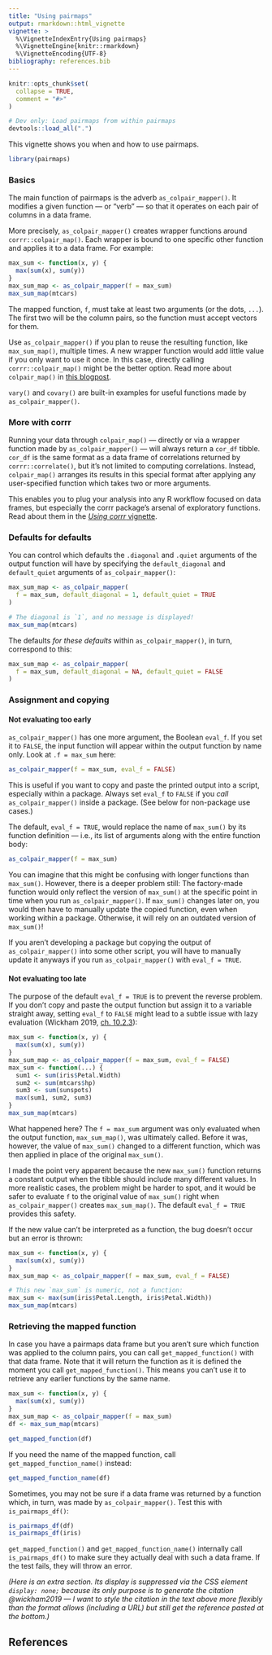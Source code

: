 ```yaml
---
title: "Using pairmaps"
output: rmarkdown::html_vignette
vignette: >
  %\VignetteIndexEntry{Using pairmaps}
  %\VignetteEngine{knitr::rmarkdown}
  %\VignetteEncoding{UTF-8}
bibliography: references.bib
---
```


```r
knitr::opts_chunk$set(
  collapse = TRUE,
  comment = "#>"
)
```

```r
# Dev only: Load pairmaps from within pairmaps
devtools::load_all(".")
```

This vignette shows you when and how to use pairmaps.

```r
library(pairmaps)
```

### Basics

The main function of pairmaps is the adverb `as_colpair_mapper()`. It modifies a given function --- or "verb" --- so that it operates on each pair of columns in a data frame.

More precisely, `as_colpair_mapper()` creates wrapper functions around `corrr::colpair_map()`. Each wrapper is bound to one specific other function and applies it to a data frame. For example:

```r
max_sum <- function(x, y) {
  max(sum(x), sum(y))
}
max_sum_map <- as_colpair_mapper(f = max_sum)
max_sum_map(mtcars)
```

The mapped function, `f`, must take at least two arguments (or the dots, `...`). The first two will be the column pairs, so the function must accept vectors for them.

Use `as_colpair_mapper()` if you plan to reuse the resulting function, like `max_sum_map()`, multiple times. A new wrapper function would add little value if you only want to use it once. In this case, directly calling `corrr::colpair_map()` might be the better option. Read more about `colpair_map()` in [this blogpost](https://www.tidyverse.org/blog/2020/12/corrr-0-4-3/#colpair_map).

`vary()` and `covary()` are built-in examples for useful functions made by `as_colpair_mapper()`.

### More with corrr

Running your data through `colpair_map()` --- directly or via a wrapper function made by `as_colpair_mapper()` --- will always return a `cor_df` tibble. `cor_df` is the same format as a data frame of correlations returned by `corrr::correlate()`, but it's not limited to computing correlations. Instead, `colpair_map()` arranges its results in this special format after applying any user-specified function which takes two or more arguments.

This enables you to plug your analysis into any R workflow focused on data frames, but especially the corrr package's arsenal of exploratory functions. Read about them in the [*Using corrr* vignette](https://corrr.tidymodels.org/articles/using-corrr.html).

### Defaults for defaults

You can control which defaults the `.diagonal` and `.quiet` arguments of the output function will have by specifying the `default_diagonal` and `default_quiet` arguments of `as_colpair_mapper()`:

```r
max_sum_map <- as_colpair_mapper(
  f = max_sum, default_diagonal = 1, default_quiet = TRUE
)

# The diagonal is `1`, and no message is displayed!
max_sum_map(mtcars)
```

The defaults *for these defaults* within `as_colpair_mapper()`, in turn, correspond to this:

```r
max_sum_map <- as_colpair_mapper(
  f = max_sum, default_diagonal = NA, default_quiet = FALSE
)
```

### Assignment and copying

#### Not evaluating too early

`as_colpair_mapper()` has one more argument, the Boolean `eval_f`. If you set it to `FALSE`, the input function will appear within the output function by name only. Look at `.f = max_sum` here:

```r
as_colpair_mapper(f = max_sum, eval_f = FALSE)
```

This is useful if you want to copy and paste the printed output into a script, especially within a package. Always set `eval_f` to `FALSE` if you *call* `as_colpair_mapper()` inside a package. (See below for non-package use cases.)

The default, `eval_f = TRUE`, would replace the name of `max_sum()` by its function definition --- i.e., its list of arguments along with the entire function body:

```r
as_colpair_mapper(f = max_sum)
```

You can imagine that this might be confusing with longer functions than `max_sum()`. However, there is a deeper problem still: The factory-made function would only reflect the version of `max_sum()` at the specific point in time when you run `as_colpair_mapper()`. If `max_sum()` changes later on, you would then have to manually update the copied function, even when working within a package. Otherwise, it will rely on an outdated version of `max_sum()`!

If you aren't developing a package but copying the output of `as_colpair_mapper()` into some other script, you will have to manually update it anyways if you run `as_colpair_mapper()` with `eval_f = TRUE`.

#### Not evaluating too late

The purpose of the default `eval_f = TRUE` is to prevent the reverse problem. If you don't copy and paste the output function but assign it to a variable straight away, setting `eval_f` to `FALSE` might lead to a subtle issue with lazy evaluation (Wickham 2019, [ch. 10.2.3](https://adv-r.hadley.nz/function-factories.html#forcing-evaluation)):

```r
max_sum <- function(x, y) {
  max(sum(x), sum(y))
}
max_sum_map <- as_colpair_mapper(f = max_sum, eval_f = FALSE)
max_sum <- function(...) {
  sum1 <- sum(iris$Petal.Width)
  sum2 <- sum(mtcars$hp)
  sum3 <- sum(sunspots)
  max(sum1, sum2, sum3)
}
max_sum_map(mtcars)
```

What happened here? The `f = max_sum` argument was only evaluated when the output function, `max_sum_map()`, was ultimately called. Before it was, however, the value of `max_sum()` changed to a different function, which was then applied in place of the original `max_sum()`.

I made the point very apparent because the new `max_sum()` function returns a constant output when the tibble should include many different values. In more realistic cases, the problem might be harder to spot, and it would be safer to evaluate `f` to the original value of `max_sum()` right when `as_colpair_mapper()` creates `max_sum_map()`. The default `eval_f = TRUE` provides this safety.

If the new value can't be interpreted as a function, the bug doesn't occur but an error is thrown:

```r
max_sum <- function(x, y) {
  max(sum(x), sum(y))
}
max_sum_map <- as_colpair_mapper(f = max_sum, eval_f = FALSE)

# This new `max_sum` is numeric, not a function:
max_sum <- max(sum(iris$Petal.Length, iris$Petal.Width))
max_sum_map(mtcars)
```

### Retrieving the mapped function

In case you have a pairmaps data frame but you aren't sure which function was applied to the column pairs, you can call `get_mapped_function()` with that data frame. Note that it will return the function as it is defined the moment you call `get_mapped_function()`. This means you can't use it to retrieve any earlier functions by the same name.

```r
max_sum <- function(x, y) {
  max(sum(x), sum(y))
}
max_sum_map <- as_colpair_mapper(f = max_sum)
df <- max_sum_map(mtcars)

get_mapped_function(df)
```

If you need the name of the mapped function, call `get_mapped_function_name()` instead:

```r
get_mapped_function_name(df)
```

Sometimes, you may not be sure if a data frame was returned by a function which, in turn, was made by `as_colpair_mapper()`. Test this with `is_pairmaps_df()`:

```r
is_pairmaps_df(df)
is_pairmaps_df(iris)
```

`get_mapped_function()` and `get_mapped_function_name()` internally call `is_pairmaps_df()` to make sure they actually deal with such a data frame. If the test fails, they will throw an error.

### Citation dummy {style="display: none;"}

*(Here is an extra section. Its display is suppressed via the CSS element `display: none;` because its only purpose is to generate the citation @wickham2019 --- I want to style the citation in the text above more flexibly than the format allows (including a URL) but still get the reference pasted at the bottom.)*

## References
